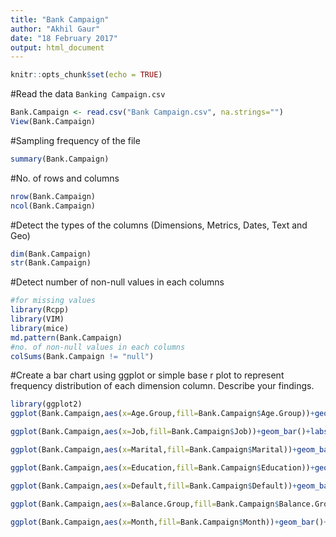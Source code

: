 ---
title: "Bank Campaign"
author: "Akhil Gaur"
date: "18 February 2017"
output: html_document
---

```{r setup, include=FALSE}
knitr::opts_chunk$set(echo = TRUE)
```

#Read the data `Banking Campaign.csv`

```{r}
Bank.Campaign <- read.csv("Bank Campaign.csv", na.strings="")
View(Bank.Campaign)
```

#Sampling frequency of the file

```{r}
summary(Bank.Campaign)
```


#No. of rows and columns


```{r}
nrow(Bank.Campaign)
ncol(Bank.Campaign)
```

#Detect the types of the columns (Dimensions, Metrics, Dates, Text and Geo)

```{r}
dim(Bank.Campaign)
str(Bank.Campaign)
```


#Detect number of non-null values in each columns

```{r}
#for missing values
library(Rcpp)
library(VIM)
library(mice)
md.pattern(Bank.Campaign)
#no. of non-null values in each columns
colSums(Bank.Campaign != "null")
```

#Create a bar chart using ggplot or simple base r plot to represent frequency distribution of each dimension column. Describe your findings.

```{r}
library(ggplot2)
ggplot(Bank.Campaign,aes(x=Age.Group,fill=Bank.Campaign$Age.Group))+geom_bar()+labs(x="r",y="t")+ggtitle("maintitle=m")
```
```{r}
ggplot(Bank.Campaign,aes(x=Job,fill=Bank.Campaign$Job))+geom_bar()+labs(x="r",y="t")+ggtitle("maintitle=m")
```
```{r}
ggplot(Bank.Campaign,aes(x=Marital,fill=Bank.Campaign$Marital))+geom_bar()+labs(x="r",y="t")+ggtitle("maintitle=m")
```
```{r}
ggplot(Bank.Campaign,aes(x=Education,fill=Bank.Campaign$Education))+geom_bar()+labs(x="r",y="t")+ggtitle("maintitle=m")
```
```{r}
ggplot(Bank.Campaign,aes(x=Default,fill=Bank.Campaign$Default))+geom_bar()+labs(x="r",y="t")+ggtitle("maintitle=m")
```
```{r}
ggplot(Bank.Campaign,aes(x=Balance.Group,fill=Bank.Campaign$Balance.Group))+geom_bar()+labs(x="r",y="t")+ggtitle("maintitle=m")
```
```{r}
ggplot(Bank.Campaign,aes(x=Month,fill=Bank.Campaign$Month))+geom_bar()+labs(x="r",y="t")+ggtitle("maintitle=m")
```


